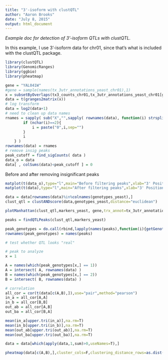 ```yaml
---
title: "3'-isoform with clustQTL"
author: "Aaron Brooks"
date: "July 8, 2015"
output: html_document
---
```

*Example doc for detection of 3'-isoform QTLs with clustQTL.*

In this example, I use 3'-isoform data for chr01, since that's what is included with the clustQTL package. 

```r
library(clustQTL)
library(GenomicRanges)
library(ggbio)
library(pheatmap)
```

```r
gene = "YAL041W"
#gene = sample(names(tx_3utr_annotations_yeast_chr01),1)
x = subsetByOverlaps(tx3_counts_chr01,tx_3utr_annotations_yeast_chr01[gene])
data = t(granges2matrix(x))
# log transform
data = log2(data+1)
# need to clean up data names
rnames = sapply( sub("X","",sapply( rownames(data), function(i) strsplit(i,"_")[[1]][1] ) ), function(i) {
		if (nchar(i)==2){ 
			i = paste("0",i,sep="")
		} 
		i
	} )
rownames(data) = rnames
# remove insig peaks
peak_cutoff = find_sigCounts( data )
data_o = data
data[ , colSums(data)<peak_cutoff ] = 0
```

Before and after removing insignificant peaks

```r
matplot(t(data_o),type="l",main="Before filtering peaks",xlab="3' Position",ylab="Sequencing Counts")
matplot(t(data),type="l",main="After filtering peaks",xlab="3' Position",ylab="Sequencing Counts")
```

```r
data = data[rownames(data)%in%colnames(genotypes_yeast),]
clust_qtl = clustANDscore(data,genotypes_yeast,distance="euclidean")
```

```r
plotManhattan(clust_qtl,markers_yeast, gene,trx_annot=tx_3utr_annotations_yeast_chr01)
```

```r
peaks = findQTLPeaks(clust_qtl,markers_yeast)

peak_genotypes = do.call(rbind,lapply(names(peaks),function(i){getGenotypes(i,genotypes_yeast)}))
rownames(peak_genotypes) = names(peaks)

# test whether QTL looks "real"

# peak to analyze
x = 1

A = names(which(peak_genotypes[x,] == 1))
A = intersect( A, rownames(data) )
B = names(which(peak_genotypes[x,] == 2))
B = intersect( B, rownames(data) )

# correlation
all_cor = cor(t(data[c(A,B),]),use="pair",method="pearson")
in_a = all_cor[A,A]
in_b = all_cor[B,B]
out_ab = all_cor[A,B]
out_ba = all_cor[B,A]

mean(in_a[upper.tri(in_a)],na.rm=T)
mean(in_b[upper.tri(in_b)],na.rm=T)
mean(out_ab[upper.tri(out_ab)],na.rm=T)
mean(out_ba[upper.tri(out_ba)],na.rm=T)

data = data[which(apply(data,1,sum)>0,useNames=T),]
```

```r
pheatmap(data[c(A,B),],cluster_cols=F,clustering_distance_rows=as.dist(cosineDist(data[c(A,B),])),scale="none",annotation_row=data.frame(rbind(cbind(A,"S"),cbind(B,"Y")),row.names=1))
```
